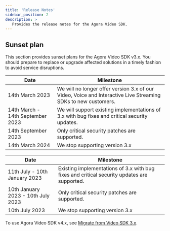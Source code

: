 ```yaml
---
title: 'Release Notes'
sidebar_position: 2
description: >
   Provides the release notes for the Agora Video SDK.
---
```




## Sunset plan

This section provides sunset plans for the Agora Video SDK v3.x. You should prepare to replace or upgrade affected
solutions in a timely fashion to avoid service disruptions.

<PlatformWrapper notAllowed="web">

  | Date                              | Milestone                                                  |
  | ----------------------------------| -----------------------------------------------------------|
  | 14th March 2023                   | We will no longer offer version 3.x of our Video, Voice and Interactive Live Streaming SDKs to new customers. |
  | 14th March - 14th September 2023  | We will support existing implementations of 3.x with bug fixes and critical security updates. |
  | 14th September 2023               | Only critical security patches are supported. |
  | 14th March 2024                   | We stop supporting version 3.x|

</PlatformWrapper>

<PlatformWrapper platform="web">


  | Date                              | Milestone                                                  |
  | ----------------------------------| -----------------------------------------------------------|
  | 11th July - 10th January 2023  | Existing implementations of 3.x with bug fixes and critical security updates are supported. |
  | 10th January 2023 - 10th July 2023 | Only critical security patches are supported. |
  | 10th July 2023                   | We stop supporting version 3.x|

</PlatformWrapper>

To use Agora Video SDK v4.x, see [Migrate from Video SDK 3.x](/en/video-calling/develop/migration-guide).

<ReleaseNote PRODUCT="Video Calling" CLIENT="app" PATH="video-calling" />

